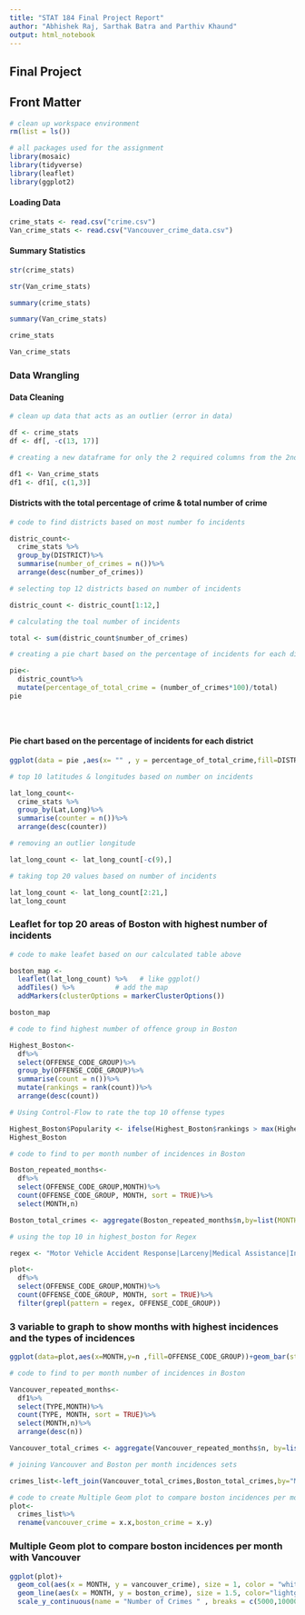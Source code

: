 ```yaml
---
title: "STAT 184 Final Project Report" 
author: "Abhishek Raj, Sarthak Batra and Parthiv Khaund"
output: html_notebook
---
```


## Final Project 


## Front Matter
```r
# clean up workspace environment
rm(list = ls())

# all packages used for the assignment
library(mosaic)
library(tidyverse)
library(leaflet)
library(ggplot2)
```


#### Loading Data

```r
crime_stats <- read.csv("crime.csv")
Van_crime_stats <- read.csv("Vancouver_crime_data.csv")
```


#### Summary Statistics
```r
str(crime_stats)
```
```r
str(Van_crime_stats)
```
```r
summary(crime_stats)
```
```r
summary(Van_crime_stats)
```
```r
crime_stats
```
```r
Van_crime_stats
```
### Data Wrangling

#### Data Cleaning

```r
# clean up data that acts as an outlier (error in data)

df <- crime_stats
df <- df[, -c(13, 17)] 
```

```r
# creating a new dataframe for only the 2 required columns from the 2nd database 

df1 <- Van_crime_stats
df1 <- df1[, c(1,3)] 
```

#### Districts with the total percentage of crime & total number of crime 

```r
# code to find districts based on most number fo incidents 

distric_count<-
  crime_stats %>%
  group_by(DISTRICT)%>%
  summarise(number_of_crimes = n())%>%
  arrange(desc(number_of_crimes))

# selecting top 12 districts based on number of incidents 

distric_count <- distric_count[1:12,]

# calculating the toal number of incidents 

total <- sum(distric_count$number_of_crimes)

# creating a pie chart based on the percentage of incidents for each district  

pie<-
  distric_count%>%
  mutate(percentage_of_total_crime = (number_of_crimes*100)/total)
pie


  
```
#### Pie chart based on the percentage of incidents for each district 

```r
ggplot(data = pie ,aes(x= "" , y = percentage_of_total_crime,fill=DISTRICT))+geom_bar(stat = "identity",width=1,color="white")+coord_polar("y", start=0)
```

```r
# top 10 latitudes & longitudes based on number on incidents 

lat_long_count<-
  crime_stats %>%
  group_by(Lat,Long)%>%
  summarise(counter = n())%>%
  arrange(desc(counter))

# removing an outlier longitude 

lat_long_count <- lat_long_count[-c(9),] 

# taking top 20 values based on number of incidents 

lat_long_count <- lat_long_count[2:21,]
lat_long_count
```
### Leaflet for top 20 areas of Boston with highest number of incidents 

```r
# code to make leafet based on our calculated table above 

boston_map <-
  leaflet(lat_long_count) %>%   # like ggplot()
  addTiles() %>%          # add the map
  addMarkers(clusterOptions = markerClusterOptions())

boston_map
```
```r
# code to find highest number of offence group in Boston 

Highest_Boston<-
  df%>%
  select(OFFENSE_CODE_GROUP)%>%
  group_by(OFFENSE_CODE_GROUP)%>%
  summarise(count = n())%>%
  mutate(rankings = rank(count))%>%
  arrange(desc(count))

# Using Control-Flow to rate the top 10 offense types

Highest_Boston$Popularity <- ifelse(Highest_Boston$rankings > max(Highest_Boston$rankings) - 10, "Top_10", "Below")
Highest_Boston
```

```r
# code to find to per month number of incidences in Boston

Boston_repeated_months<-
  df%>%
  select(OFFENSE_CODE_GROUP,MONTH)%>%
  count(OFFENSE_CODE_GROUP, MONTH, sort = TRUE)%>%
  select(MONTH,n)

Boston_total_crimes <- aggregate(Boston_repeated_months$n,by=list(MONTH=Boston_repeated_months$MONTH), FUN=sum)


```

```r
# using the top 10 in highest_boston for Regex

regex <- "Motor Vehicle Accident Response|Larceny|Medical Assistance|Investigate Person|Other|Drug Violation|Simple Assault|Vandalism|Verbal Disputes|Towed"

plot<-
  df%>%
  select(OFFENSE_CODE_GROUP,MONTH)%>%
  count(OFFENSE_CODE_GROUP, MONTH, sort = TRUE)%>%
  filter(grepl(pattern = regex, OFFENSE_CODE_GROUP))
```

### 3 variable to graph to show months with highest incidences and the types of incidences 

```r
ggplot(data=plot,aes(x=MONTH,y=n ,fill=OFFENSE_CODE_GROUP))+geom_bar(stat='identity',position='stack', width=.9) + scale_x_continuous(name = "Months ", breaks = c(1,2,3,4,5,6,7,8,9,10,11,12)) + scale_y_continuous(name = "Number of Crimes " , breaks = c(0,5000,10000,15000,20000))

```
```r
# code to find to per month number of incidences in Boston

Vancouver_repeated_months<-
  df1%>%
  select(TYPE,MONTH)%>%
  count(TYPE, MONTH, sort = TRUE)%>%
  select(MONTH,n)%>%
  arrange(desc(n))

Vancouver_total_crimes <- aggregate(Vancouver_repeated_months$n, by=list(MONTH=Vancouver_repeated_months$MONTH), FUN=sum)

```

```r
# joining Vancouver and Boston per month incidences sets 

crimes_list<-left_join(Vancouver_total_crimes,Boston_total_crimes,by="MONTH")
```

```r
# code to create Multiple Geom plot to compare boston incidences per month with Vancouver 
plot<-
  crimes_list%>%
  rename(vancouver_crime = x.x,boston_crime = x.y)
```

### Multiple Geom plot to compare boston incidences per month with Vancouver 

```r
ggplot(plot)+
  geom_col(aes(x = MONTH, y = vancouver_crime), size = 1, color = "white", fill = "black") +
  geom_line(aes(x = MONTH, y = boston_crime), size = 1.5, color="lightgreen", group = 1) + scale_x_continuous(name = "Months ", breaks = c(1,2,3,4,5,6,7,8,9,10,11,12)) +
  scale_y_continuous(name = "Number of Crimes " , breaks = c(5000,10000,15000,20000,25000,30000,35000,40000,45000))
```


